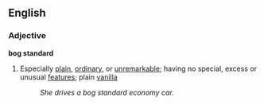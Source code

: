 ==English==

===Adjective===
'''bog standard'''

# {{cat|Idioms}}{{cat|British}}{{tag|idiom, British}} Especially [[plain]], [[ordinary]], or [[unremarkable]]; having no special, excess or unusual  [[feature]]s; plain [[vanilla]]
#:''She drives a bog standard economy car.''